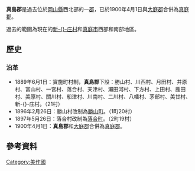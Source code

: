 {{日本郡 (廢除)
| 郡 = 真島郡
| 日文原名 = 真島郡
| 平假名 = ましまぐん
| 羅馬字拼音 = Mashima-gun
| 地圖 = 
| 廢除時間 = 1900年4月1日
| 廢除理由 = 合併
| 廢除時處置 = '''真島郡'''、[[大庭郡|大庭郡]] → [[真庭郡|真庭郡]]
| 現在郡 = 真庭市
| 都道府縣 = 岡山縣
| 編號 = 
| 町 = 2
| 村 = 19
| 經度 = 
| 緯度 = 
| 註記 = 
|}}
'''真島郡'''是過去位於[[岡山縣|岡山縣]]西北部的一[[郡|郡]]，已於1900年4月1日與[[大庭郡|大庭郡]]合併為[[真庭郡|真庭郡]]。

過去的範圍為現在的[[新庄村_(日本)|新-{}-庄村]]和[[真庭市|真庭市]]西部和南部地區。

==歷史==
===沿革===
* 1889年6月1日：實施町村制，'''真島郡'''下設：勝山村、川西村、月田村、井原村、富山村、一宮村、落合村、天津村、瀨田河村、下方村、上田村、鹿田村、美原村、關川村、船津村、川南村、二川村、八幡村、茅部村、美甘村、新-{}-庄村。（21村）
* 1896年2月26日：勝山村改制為[[勝山町|勝山町]]。（1町20村）
* 1897年5月26日：落合村改制為[[落合町|落合町]]。（2町19村）
* 1900年4月1日：'''真島郡'''和[[大庭郡|大庭郡]]合併為[[真庭郡|真庭郡]]。

==參考資料==
{{reflist}}

{{吉備四國的郡}}

[[Category:美作國|Category:美作國]]